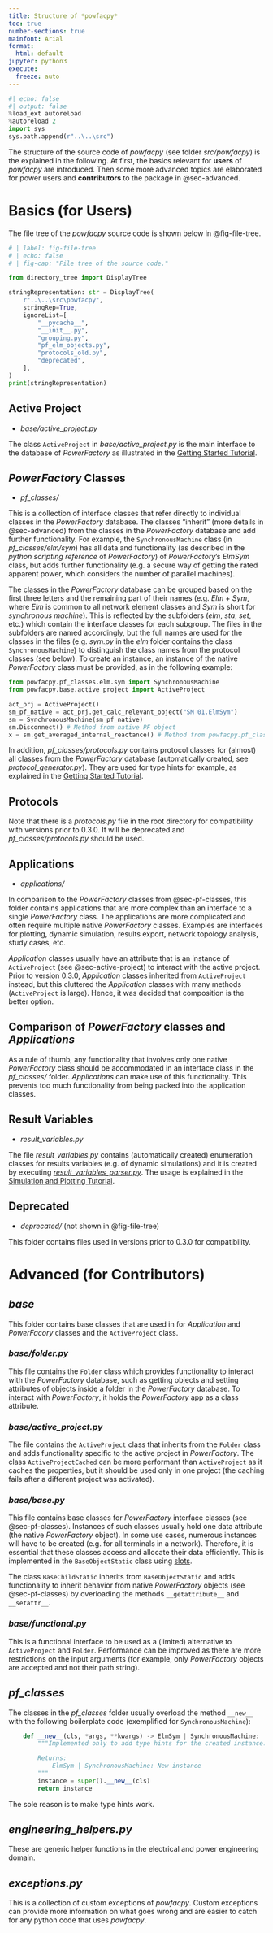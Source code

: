 ```yaml
---
title: Structure of *powfacpy*
toc: true
number-sections: true
mainfont: Arial
format:
  html: default
jupyter: python3
execute:
  freeze: auto
---
```


```python
#| echo: false
#| output: false
%load_ext autoreload
%autoreload 2
import sys
sys.path.append(r"..\..\src")
```

The structure of the source code of *powfacpy* (see folder *src/powfacpy*) is the explained in the following. At first, the basics relevant for **users** of *powfacpy* are introduced. Then some more advanced topics are elaborated for power users and **contributors** to the package in @sec-advanced.  

# Basics (for Users)
The file tree of the *powfacpy* source code is shown below in @fig-file-tree. 

```python

# | label: fig-file-tree
# | echo: false
# | fig-cap: "File tree of the source code."

from directory_tree import DisplayTree

stringRepresentation: str = DisplayTree(
    r"..\..\src\powfacpy",
    stringRep=True,
    ignoreList=[
        "__pycache__",
        "__init__.py",
        "grouping.py",
        "pf_elm_objects.py",
        "protocols_old.py",
        "deprecated",
    ],
)
print(stringRepresentation)
```


## Active Project {#sec-active-project}

- *base/active_project.py*

The class `ActiveProject` in *base/active_project.py* is the main interface to the database of *PowerFactory* as illustrated in the [Getting Started Tutorial](../tutorials/getting_started.qmd). 

## *PowerFactory* Classes {#sec-pf-classes}
- *pf_classes/*

This is a collection of interface classes that refer directly to individual classes in the *PowerFactory* database.
The classes "inherit" (more details in @sec-advanced) from the classes in the *PowerFactory* database and add further functionality. For example, the `SynchronousMachine` class (in *pf_classes/elm/sym*) has all data and functionality (as described in the *python scripting reference* of *PowerFactory*) of *PowerFactory*'s *ElmSym* class, but adds further functionality (e.g. a secure way of getting the rated apparent power, which considers the number of parallel machines).  

The classes in the *PowerFactory* database can be grouped based on the first three letters and the remaining part of their names (e.g. *Elm* + *Sym*, where *Elm* is common to all network element classes and *Sym* is short for *synchronous machine*). This is reflected by the subfolders (*elm*, *sta*, *set*, etc.) which contain the interface classes for each subgroup. The files in the subfolders are named accordingly, but the full names are used for the classes in the files (e.g. *sym.py* in the *elm* folder contains the class `SynchronousMachine`) to distinguish the class names from the protocol classes (see below). 
To create an instance, an instance of the native *PowerFactory* class must be provided, as in the following example:

```python
from powfacpy.pf_classes.elm.sym import SynchronousMachine
from powfacpy.base.active_project import ActiveProject

act_prj = ActiveProject()
sm_pf_native = act_prj.get_calc_relevant_object("SM 01.ElmSym")
sm = SynchronousMachine(sm_pf_native)
sm.Disconnect() # Method from native PF object
x = sm.get_averaged_internal_reactance() # Method from powfacpy.pf_classes.elm.sym
```

In addition, *pf_classes/protocols.py* contains protocol classes for (almost) all classes from the *PowerFactory* database (automatically created, see *protocol_generator.py*). They are used for type hints for example, as explained in the [Getting Started Tutorial](../tutorials/getting_started.qmd). 

::: {.callout-warning}
## Protocols

Note that there is a *protocols.py* file in the root directory for compatibility with versions prior to 0.3.0. It will be deprecated and *pf_classes/protocols.py* should be used.
:::

## Applications
- *applications/*

In comparison to the *PowerFactory* classes from @sec-pf-classes, this folder contains applications that are more complex than an interface to a single *PowerFactory* class. The applications are more complicated and often require multiple native *PowerFactory* classes. Examples are interfaces for plotting, dynamic simulation, results export, network topology analysis, study cases, etc. 

*Application* classes usually have an attribute that is an instance of `ActiveProject` (see @sec-active-project) to interact with the active project. Prior to version 0.3.0, *Application* classes inherited from `ActiveProject` instead, but this cluttered the *Application* classes with many methods (`ActiveProject` is large). Hence, it was decided that composition is the better option. 

::: {.callout-tip}
## Comparison of *PowerFactory* classes and *Applications*

As a rule of thumb, any functionality that involves only one native *PowerFactory* class should be accommodated in an interface class in the *pf_classes/* folder. *Applications* can make use of this functionality. This prevents too much functionality from being packed into the application classes.
:::

## Result Variables
- *result_variables.py*

The file *result_variables.py* contains (automatically created) enumeration classes for results variables (e.g. of dynamic simulations) and it is created by executing [*result_variables_parser.py*](../../src/powfacpy/result_variables_parser.py). The usage is explained in the [Simulation and Plotting Tutorial](../tutorials/simulation_and_plotting.qmd).

## Deprecated 
- *deprecated/* (not shown in @fig-file-tree)

This folder contains files used in versions prior to 0.3.0 for compatibility.

# Advanced (for Contributors) {#sec-advanced}

## *base*

This folder contains base classes that are used in for *Application* and *PowerFacory* classes and the `ActiveProject` class.

### *base/folder.py*

This file contains the `Folder` class which provides functionality to interact with the *PowerFactory* database, such as getting objects and setting attributes of objects inside a folder in the *PowerFactory* database. To interact with *PowerFactory*, it holds the *PowerFactory* app as a class attribute.

### *base/active_project.py*

The file contains the `ActiveProject` class that inherits from the `Folder` class and adds functionality specific to the active project in *PowerFactory*. The class `ActiveProjectCached` can be more performant than `ActiveProject` as it caches the properties, but it should be used only in one project (the caching fails after a different project was activated).

### *base/base.py*

This file contains base classes for *PowerFactory* interface classes (see @sec-pf-classes). Instances of such classes usually hold one data attribute (the native *PowerFactory* object). In some use cases, numerous instances will have to be created (e.g. for all terminals in a network). Therefore, it is essential that these classes access and allocate their data efficiently. This is implemented in the `BaseObjectStatic` class using [slots](https://wiki.python.org/moin/UsingSlots). 

The class `BaseChildStatic` inherits from `BaseObjectStatic` and adds functionality to inherit behavior from native *PowerFactory* objects (see @sec-pf-classes) by overloading the methods `__getattribute__` and `__setattr__`.


### *base/functional.py*

This is a functional interface to be used as a (limited) alternative to `ActiveProject` and `Folder`. 
Performance can be improved as there are more restrictions on the input arguments (for example, only *PowerFactory* objects are accepted and not their path string).


## *pf_classes*

The classes in the *pf_classes* folder usually overload the method `__new__` with the following boilerplate code (exemplified for `SynchronousMachine`):

```python
    def __new__(cls, *args, **kwargs) -> ElmSym | SynchronousMachine:
        """Implemented only to add type hints for the created instance.

        Returns:
            ElmSym | SynchronousMachine: New instance
        """
        instance = super().__new__(cls)
        return instance
```
The sole reason is to make type hints work.


## *engineering_helpers.py*

These are generic helper functions in the electrical and power engineering domain.

## *exceptions.py*

This is a collection of custom exceptions of *powfacpy*. Custom exceptions can provide more information on what goes wrong and are easier to catch for any python code that uses *powfacpy*.  
